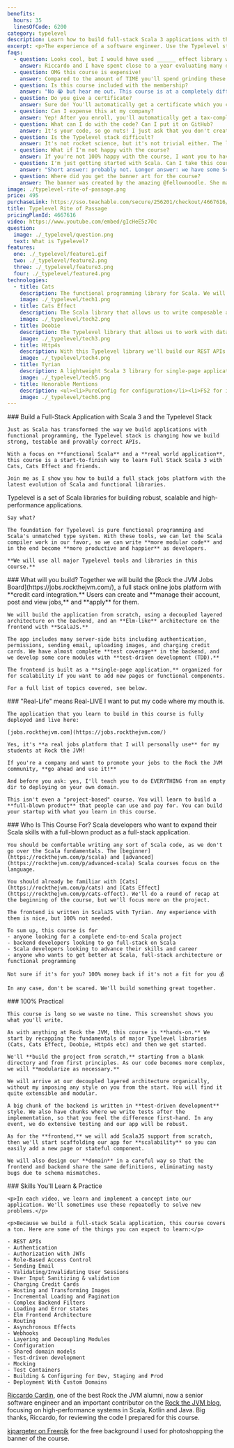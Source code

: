 ```yaml
---
benefits:
  hours: 35
  linesOfCode: 6200
category: typelevel
description: Learn how to build full-stack Scala 3 applications with the Typelevel stack in this long-form online course.
excerpt: <p>The experience of a software engineer. Use the Typelevel stack to <strong>build your own full-stack product in Scala 3</strong>, with credit card checkout, emails, the real deal. The app we build is live <a href="https://jobs.rockthejvm.com">here</a>.</p>
faqs:
  - question: Looks cool, but I would have used ______ effect library with ______ for frontend and ______ for backend! WAY BETTER! YOU DON'T KNOW ANYTHING
    answer: Riccardo and I have spent close to a year evaluating many different setups, boilerplates, libraries and approaches to building a full stack application with Typelevel. There are probably many great options, but I found this set of technologies to be the best fit - they are all well supported, actively developed and most importantly are the tech that I'd reach for when building a new application. Heck, I did build a new app with this stack. It's important to note here that this course isn't just teaching you how to hook together a few libs - you are learning to think in and build full stack Scala 3 applications. The ideas behind this course transcend all libraries!
  - question: OMG this course is expensive!
    answer: Compared to the amount of TIME you'll spend grinding these lessons and experience on your own, it's nothing - take a developer's daily pay in your country (any country), multiply that by an honest number of days you'll need to build such an app alone, then come back to this page. Not to mention you'll know how to build an app that can make your money back!
  - question: Is this course included with the membership?
    answer: "No 😭 but hear me out. This course is at a completely different level compared to everything that's in the membership, so it'll stay separate. BUT! All members will have a massive discount to this course under their account. So the benefits of being a member will only increase with time, regardless of what I create next. How to claim the discount: click on the membership card in the course dashboard, and you'll see the code inside."
  - question: Do you give a certificate?
    answer: Sure do! You'll automatically get a certificate which you can export and use this to get reimbursed or land your dream Scala job. The real reward, though, is when you make your own app with the ideas you learned in this course!
  - question: Can I expense this at my company?
    answer: Yep! After you enroll, you'll automatically get a tax-compliant receipt which you can use to reimburse this course with your employer.
  - question: What can I do with the code? Can I put it on GitHub?
    answer: It's your code, so go nuts! I just ask that you don't create your own course teaching with this app or launch your own identical jobs platform so you can then say Rock the JVM sucks 😭. You can use the code in this course as a portfolio project to get a job, a starting point to build your next trillion$ startup with Scala, a quick prototype to impress your boss and convince them to use Scala. In any case, if you want to take something from the course, take the ideas, they're worth far more than the code.
  - question: Is the Typelevel stack difficult?
    answer: It's not rocket science, but it's not trivial either. The learning curve is steep if you're doing it on your own. Materials are scarce. So I wanted to compress your learning time and hard-earned lessons into one comprehensive experience.
  - question: What if I'm not happy with the course?
    answer: If you're not 100% happy with the course, I want you to have your money back. It's a risk-free investment.
  - question: I'm just getting started with Scala. Can I take this course?
    answer: "Short answer: probably not. Longer answer: we have some Scala starter code at the beginning of the course, but that won't replace the kind of experience we need for this course. I recommend you check out the﻿ Scala essentials and advanced courses first before coming back here."
  - question: Where did you get the banner art for the course?
    answer: The banner was created by the amazing @fellownoodle. She made the banner specifically for this Rite of Passage.
image: ./typelevel-rite-of-passage.png
price: 495
purchaseLink: https://sso.teachable.com/secure/256201/checkout/4667616/typelevel-rite-of-passage
title: Typelevel Rite of Passage
pricingPlanId: 4667616
video: https://www.youtube.com/embed/gIcHeE5z7Oc
question:
  image: ./_typelevel/question.png
  text: What is Typelevel?
features:
  one: ./_typelevel/feature1.gif
  two: ./_typelevel/feature2.png
  three: ./_typelevel/feature3.png
  four: ./_typelevel/feature4.png
technologies:
  - title: Cats
    description: The functional programming library for Scala. We will use it to make our code modular, expressed in terms of capabilities.
    image: ./_typelevel/tech1.png
  - title: Cats Effect
    description: The Scala library that allows us to write composable and high-performance applications with pure functional programming. Every action we perform is built with Cats Effect.
    image: ./_typelevel/tech2.png
  - title: Doobie
    description: The Typelevel library that allows us to work with databases, using type-safe queries. We will use PostgreSQL as an actual database.
    image: ./_typelevel/tech3.png
  - title: Http4s
    description: With this Typelevel library we'll build our REST APIs with JSON payloads, automatic validation, incremental content loading with pagination etc., as well as manage authentication, authorization with JWTs and role-based access control.
    image: ./_typelevel/tech4.png
  - title: Tyrian
    description: A lightweight Scala 3 library for single-page applications in a purely functional way, Elm-style. While not "officially" a Typelevel project, it is based on Cats Effect and FS2 to manage application state. Our entire frontend is built with Tyrian (routing, authentication flow, checkout, error/success UI state, fetching data from backend)
    image: ./_typelevel/tech5.png
  - title: Honorable Mentions
    description: <ul><li>PureConfig for configuration</li><li>FS2 for incremental loading on the backend</li><li>FS2 for SPA history management on the frontend</li><li>TSec for JWT authorization and RBAC</li><li>Circe for JSON</li><li>Log4Cats for purely-functional logging</li><li>ScalaTest with TestContainers wrapped in Cats Effect</li></ul>
    image: ./_typelevel/tech6.png
---
```



<CourseLayout>
  <Fragment slot="goal">
    ### Build a Full-Stack Application with Scala 3 and the Typelevel Stack

    Just as Scala has transformed the way we build applications with functional programming, the Typelevel stack is changing how we build strong, testable and provably correct APIs.

    With a focus on **functional Scala** and a **real world application**, this course is a start-to-finish way to learn Full Stack Scala 3 with Cats, Cats Effect and friends.

    Join me as I show you how to build a full stack jobs platform with the latest evolution of Scala and functional libraries.

  </Fragment>
  <Fragment slot="question">
    Typelevel is a set of Scala libraries for building robust, scalable and high-performance applications.

    Say what?

    The foundation for Typelevel is pure functional programming and Scala's unmatched type system. With these tools, we can let the Scala compiler work in our favor, so we can write **more modular code** and in the end become **more productive and happier** as developers.

    **We will use all major Typelevel tools and libraries in this course.**

  </Fragment>
  <Fragment slot="feature1">
    ### What will you build?
    Together we will build the [Rock the JVM Jobs Board](https://jobs.rockthejvm.com/), a full stack online jobs platform with **credit card integration.** Users can create and **manage their account, post and view jobs,** and **apply** for them.

    We will build the application from scratch, using a decoupled layered architecture on the backend, and an **Elm-like** architecture on the frontend with **ScalaJS.**

    The app includes many server-side bits including authentication, permissions, sending email, uploading images, and charging credit cards. We have almost complete **test coverage** in the backend, and we develop some core modules with **test-driven development (TDD).**

    The frontend is built as a **single-page application,** organized for for scalability if you want to add new pages or functional components.

    For a full list of topics covered, see below.

  </Fragment>
  <Fragment slot="feature2">
    ### "Real-Life" means Real-LIVE
    I want to put my code where my mouth is.

    The application that you learn to build in this course is fully deployed and live here:

    [jobs.rockthejvm.com](https://jobs.rockthejvm.com/)

    Yes, it's **a real jobs platform that I will personally use** for my students at Rock the JVM!

    If you're a company and want to promote your jobs to the Rock the JVM community, **go ahead and use it!**

    And before you ask: yes, I'll teach you to do EVERYTHING from an empty dir to deploying on your own domain.

    This isn't even a "project-based" course. You will learn to build a **full-blown product** that people can use and pay for. You can build your startup with what you learn in this course.

  </Fragment>
  <Fragment slot="feature3">
    ### Who Is This Course For?
    Scala developers who want to expand their Scala skills with a full-blown product as a full-stack application.

    You should be comfortable writing any sort of Scala code, as we don't go over the Scala fundamentals. The [beginner](https://rockthejvm.com/p/scala) and [advanced](https://rockthejvm.com/p/advanced-scala) Scala courses focus on the language.

    You should already be familiar with [Cats](https://rockthejvm.com/p/cats) and [Cats Effect](https://rockthejvm.com/p/cats-effect). We'll do a round of recap at the beginning of the course, but we'll focus more on the project.

    The frontend is written in ScalaJS with Tyrian. Any experience with them is nice, but 100% not needed.

    To sum up, this course is for
    - anyone looking for a complete end-to-end Scala project
    - backend developers looking to go full-stack on Scala
    - Scala developers looking to advance their skills and career
    - anyone who wants to get better at Scala, full-stack architecture or functional programming

    Not sure if it's for you? 100% money back if it's not a fit for you 💰

    In any case, don't be scared. We'll build something great together.

  </Fragment>
  <Fragment slot="feature4">
    ### 100% Practical

    This course is long so we waste no time. This screenshot shows you what you'll write.

    As with anything at Rock the JVM, this course is **hands-on.** We start by recapping the fundamentals of major Typelevel libraries (Cats, Cats Effect, Doobie, Http4s etc) and then we get started.

    We'll **build the project from scratch,** starting from a blank directory and from first principles. As our code becomes more complex, we will **modularize as necessary.**

    We will arrive at our decoupled layered architecture organically, without my imposing any style on you from the start. You will find it quite extensible and modular.

    A big chunk of the backend is written in **test-driven development** style. We also have chunks where we write tests after the implementation, so that you feel the difference first-hand. In any event, we do extensive testing and our app will be robust.

    As for the **frontend,** we will add ScalaJS support from scratch, then we'll start scaffolding our app for **scalability** so you can easily add a new page or stateful component.

    We will also design our **domain** in a careful way so that the frontend and backend share the same definitions, eliminating nasty bugs due to schema mismatches.

  </Fragment>
  <Fragment slot="skills">
    ### Skills You'll Learn & Practice

    <p>In each video, we learn and implement a concept into our application. We'll sometimes use these repeatedly to solve new problems.</p>

    <p>Because we build a full-stack Scala application, this course covers a ton. Here are some of the things you can expect to learn:</p>

    - REST APIs
    - Authentication
    - Authorization with JWTs
    - Role-Based Access Control
    - Sending Email
    - Validating/Invalidating User Sessions
    - User Input Sanitizing & validation
    - Charging Credit Cards
    - Hosting and Transforming Images
    - Incremental Loading and Pagination
    - Complex Backend Filters
    - Loading and Error states
    - Elm Frontend Architecture
    - Routing
    - Asynchronous Effects
    - Webhooks
    - Layering and Decoupling Modules
    - Configuration
    - Shared domain models
    - Test-driven development
    - Mocking
    - Test Containers
    - Building & Configuring for Dev, Staging and Prod
    - Deployment With Custom Domains

  </Fragment>
  <Fragment slot="thanks">
    <p><a href="https://www.linkedin.com/in/riccardocardin/">Riccardo Cardin</a>, one of the best Rock the JVM alumni, now a senior software engineer and an important contributor on the <a href="/articles">Rock the JVM blog</a>, focusing on high-performance systems in Scala, Kotlin and Java. Big thanks, Riccardo, for reviewing the code I prepared for this course.</p>
    <p><a href="https://www.freepik.com/free-photo/3d-render-spotlights-grunge-brick-wall_1202914.htm">kjpargeter on Freepik</a> for the free background I used for photoshopping the banner of the course.</p>

  </Fragment>
</CourseLayout>
